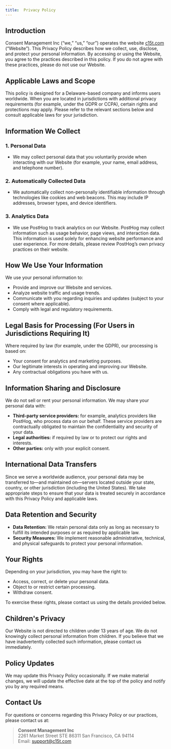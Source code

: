 ```yaml
---
title:  Privacy Policy
---
```


## Introduction

Consent Management Inc (“we,” “us,” “our”) operates the website [c15t.com](https://c15t.com) (“Website”). This Privacy Policy describes how we collect, use, disclose, and protect your personal information. By accessing or using the Website, you agree to the practices described in this policy. If you do not agree with these practices, please do not use our Website.

## Applicable Laws and Scope

This policy is designed for a Delaware-based company and informs users worldwide. When you are located in jurisdictions with additional privacy requirements (for example, under the GDPR or CCPA), certain rights and protections may apply. Please refer to the relevant sections below and consult applicable laws for your jurisdiction.

## Information We Collect

### 1. Personal Data

- We may collect personal data that you voluntarily provide when interacting with our Website (for example, your name, email address, and telephone number).

### 2. Automatically Collected Data

- We automatically collect non-personally identifiable information through technologies like cookies and web beacons. This may include IP addresses, browser types, and device identifiers.

### 3. Analytics Data

- We use PostHog to track analytics on our Website. PostHog may collect information such as usage behavior, page views, and interaction data. This information is used solely for enhancing website performance and user experience. For more details, please review PostHog’s own privacy practices on their website.

## How We Use Your Information

We use your personal information to:

- Provide and improve our Website and services.
- Analyze website traffic and usage trends.
- Communicate with you regarding inquiries and updates (subject to your consent where applicable).
- Comply with legal and regulatory requirements.

## Legal Basis for Processing (For Users in Jurisdictions Requiring It)

Where required by law (for example, under the GDPR), our processing is based on:

- Your consent for analytics and marketing purposes.
- Our legitimate interests in operating and improving our Website.
- Any contractual obligations you have with us.

## Information Sharing and Disclosure

We do not sell or rent your personal information. We may share your personal data with:

- **Third-party service providers:** for example, analytics providers like PostHog, who process data on our behalf. These service providers are contractually obligated to maintain the confidentiality and security of your data.
- **Legal authorities:** if required by law or to protect our rights and interests.
- **Other parties:** only with your explicit consent.

## International Data Transfers

Since we serve a worldwide audience, your personal data may be transferred to—and maintained on—servers located outside your state, country, or other jurisdiction (including the United States). We take appropriate steps to ensure that your data is treated securely in accordance with this Privacy Policy and applicable laws.

## Data Retention and Security

- **Data Retention:** We retain personal data only as long as necessary to fulfill its intended purposes or as required by applicable law.
- **Security Measures:** We implement reasonable administrative, technical, and physical safeguards to protect your personal information.

## Your Rights

Depending on your jurisdiction, you may have the right to:

- Access, correct, or delete your personal data.
- Object to or restrict certain processing.
- Withdraw consent.

To exercise these rights, please contact us using the details provided below.

## Children's Privacy

Our Website is not directed to children under 13 years of age. We do not knowingly collect personal information from children. If you believe that we have inadvertently collected such information, please contact us immediately.

## Policy Updates

We may update this Privacy Policy occasionally. If we make material changes, we will update the effective date at the top of the policy and notify you by any required means.

## Contact Us

For questions or concerns regarding this Privacy Policy or our practices, please contact us at:

> **Consent Management Inc**  
> 2261 Market Street STE 86311 
> San Francisco, CA 94114  
> Email: support@c15t.com  